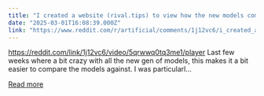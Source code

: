 ```yaml
---
title: "I created a website (rival.tips) to view how the new models compare in one-shot challenges"
date: "2025-03-01T16:08:39.000Z"
link: "https://www.reddit.com/r/artificial/comments/1j12vc6/i_created_a_website_rivaltips_to_view_how_the_new/"
---
```


https://reddit.com/link/1j12vc6/video/5qrwwq0tq3me1/player
 Last few weeks where a bit crazy with all the new gen of models, this makes it a bit easier to compare the models against. I was particularl...

[Read more](https://www.reddit.com/r/artificial/comments/1j12vc6/i_created_a_website_rivaltips_to_view_how_the_new/)
